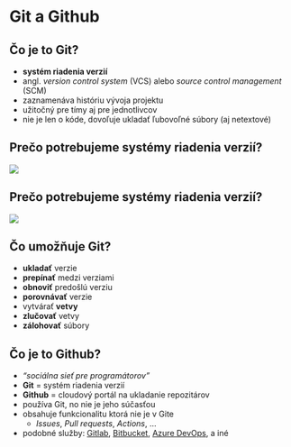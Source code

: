 # Git a Github {#git-github}

## Čo je to Git?

- **systém riadenia verzií**
- angl. *version control system* (VCS) alebo *source control management* (SCM)
- zaznamenáva históriu vývoja projektu
- užitočný pre tímy aj pre jednotlivcov
- nie je len o kóde, dovoľuje ukladať ľubovoľné súbory (aj netextové)


## Prečo potrebujeme systémy riadenia verzií?
![](./src/git-basics/img/how-not-to-name-files.png)

## Prečo potrebujeme systémy riadenia verzií?
![](./src/git-basics/img/how-not-to-name-files-crossed.png)

## Čo umožňuje Git?

<!-- ::: {.incremental} -->
- **ukladať** verzie
- **prepínať** medzi verziami
- **obnoviť** predošlú verziu
- **porovnávať** verzie
- vytvárať **vetvy**
- **zlučovať** vetvy
- **zálohovať** súbory
<!-- - riešiť konflikty medzi vetvami -->
<!-- ::: -->



## Čo je to Github?
- *"sociálna sieť pre programátorov"*
- **Git** = systém riadenia verzií
- **Github** = cloudový portál na ukladanie repozitárov
- používa Git, no nie je jeho súčasťou
<!-- - portál na ukladanie vzdialených Git repozitárov -->
- obsahuje funkcionalitu ktorá nie je v Gite
    - *Issues*, *Pull requests*, *Actions*, ...
- podobné služby: [Gitlab](https://about.gitlab.com/), [Bitbucket](https://bitbucket.org/), [Azure DevOps](https://dev.azure.com/), a iné

## {background-image="./src/git-basics/img/github-screenshot.png" background-size="contain"}
